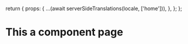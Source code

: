 

  return {
    props: {
      ...(await serverSideTranslations(locale, ['home'])),
    },
  };
};

# This a component page




